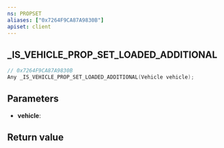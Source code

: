 ```yaml
---
ns: PROPSET
aliases: ["0x7264F9CA87A9830B"]
apiset: client
---
```

## _IS_VEHICLE_PROP_SET_LOADED_ADDITIONAL

```c
// 0x7264F9CA87A9830B
Any _IS_VEHICLE_PROP_SET_LOADED_ADDITIONAL(Vehicle vehicle);
```


## Parameters
* **vehicle**:

## Return value